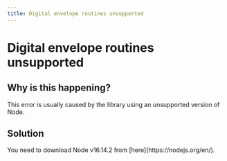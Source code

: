 ```yaml
---
title: Digital envelope routines unsupported
---
```


# Digital envelope routines unsupported

## Why is this happening?

<span>
  This error is usually caused by the library using an unsupported version of Node.
</span>

## Solution

<span>
  You need to download Node v16.14.2 from [here](https://nodejs.org/en/).
</span>